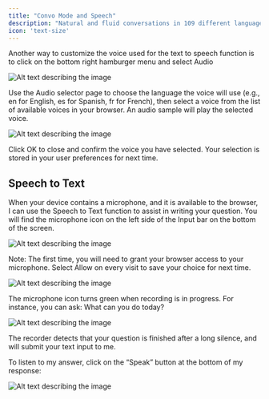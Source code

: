 ```yaml
---
title: "Convo Mode and Speech"
description: "Natural and fluid conversations in 109 different languages."
icon: 'text-size'
---
```


Another way to customize the voice used for the text to speech function is to click on the bottom right hamburger menu and select Audio

![Alt text describing the image](https://placeholdit.com/1000x600/fcefff/c0a1e6)


Use the Audio selector page to choose the language the voice will use (e.g., en for English, es for Spanish, fr for French), then select a voice from the list of available voices in your browser. An audio sample will play the selected voice.

![Alt text describing the image](https://placeholdit.com/1000x600/fcefff/c0a1e6)

Click OK to close and confirm the voice you have selected. Your selection is stored in your user preferences for next time.


## Speech to Text

When your device contains a microphone, and it is available to the browser, I can use the Speech to Text function to assist in writing your question. You will find the microphone icon on the left side of the Input bar on the bottom of the screen.

![Alt text describing the image](https://placeholdit.com/1000x600/fcefff/c0a1e6)

Note: The first time, you will need to grant your browser access to your microphone. Select Allow on every visit to save your choice for next time.

![Alt text describing the image](https://placeholdit.com/1000x600/fcefff/c0a1e6)

The microphone icon turns green when recording is in progress. For instance, you can ask:
What can you do today?

![Alt text describing the image](https://placeholdit.com/1000x600/fcefff/c0a1e6)

The recorder detects that your question is finished after a long silence, and will submit your text input to me.

To listen to my answer, click on the “Speak” button at the bottom of my response:

![Alt text describing the image](https://placeholdit.com/1000x600/fcefff/c0a1e6)

